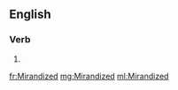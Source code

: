 ==English==

===Verb===
{{head|en}}

# {{en-past of|Mirandize}}

[[fr:Mirandized]]
[[mg:Mirandized]]
[[ml:Mirandized]]